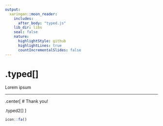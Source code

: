 ```yaml
---
output:
  xaringan::moon_reader:
    includes:
      after_body: "typed.js"
    lib_dir: libs
    seal: false
    nature:
      highlightStyle: github
      highlightLines: true
      countIncrementalSlides: false
---
```


# .typed[]

Lorem ipsum

---

.center[
# Thank you!

.typed2[]
]

```r
icon::fa()
```

